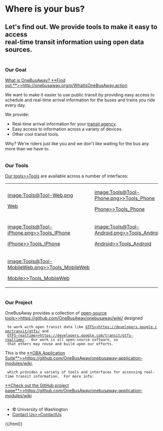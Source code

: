 {{html wiki="true"}}
<div id="content" class="index_content">

<div class="page-header home-header">
<h1>Where is your bus?</h1>
<h2>Let's find out.  We provide tools to make it easy to access<br/>real-time transit information using open data sources.</h2>
</div>

<div class="column-row">

<div class="one-third column">

=== Our Goal ===

<p>[[What is OneBusAway?  **Find out.**>>http://onebusaway.org/p/WhatIsOneBusAway.action]]</p>

<p>We want to make it easier to use public transit by providing easy access to schedule and real-time arrival information for the buses and trains you ride every day.</p>

<p>We provide:</p>

* Real-time arrival information for your <a href="where/standard/agencies.action">transit agency</a>.
* Easy access to information across a variety of devices.
* Other cool transit tools.

<p>Why? We're riders just like you and we don't like waiting for the bus any more than we have to.</p>
</div>

<div class="one-third column">

=== Our Tools ===

<p>[[Our tools>>Tools]] are available across  a number of interfaces:</p>

<table id="tools">
  <tr>
    <td class="tool">
      <div><a href="where/standard/">[[image:Tools@Tool-Web.png]]</a></div>
      <div class="toolLabel"><a href="where/standard/">Web</a></div>
    </td>
    <td class="tool">
      <div>[[image:Tools@Tool-Phone.png>>Tools_Phone]]</div>
      <div class="toolLabel">[[Phone>>Tools_Phone]]</div>
    </td>
    <td class="tool">
      <div>[[image:Tools@Tool-SMS.png>>Tools_SMS]]</div>
      <div class="toolLabel">[[SMS>>Tools_SMS]]</div>
    </td>
  </tr>
  <tr>
    <td class="tool">
      <div>[[image:Tools@Tool-iPhone.png>>Tools_IPhone]]</div>
      <div class="toolLabel">[[iPhone>>Tools_IPhone]]</a></div>
    </td>
    <td class="tool">
      <div>[[image:Tools@Tool-Android.png>>Tools_Android]]</div>
      <div class="toolLabel">[[Android>>Tools_Android]]</div>
    </td>
    <td class="tool">
      <div>[[image:Tools@Tool-WindowsPhone7.png>>Tools_WindowsPhone7]]</div>
      <div class="toolLabel">[[WP7>>Tools_WindowsPhone7]]</div>
    </td>
  </tr>
  <tr>
    <td class="tool">
      <div>[[image:Tools@Tool-MobileWeb.png>>Tools_MobileWeb]]</div>
      <div class="toolLabel">[[Mobile>>Tools_MobileWeb]]</div>
    </td>
  </tr>
</table>

</div>
<div class="one-third column">

=== Our Project ===

<p>OneBusAway provides a collection of [[open-source tools>>https://github.com/OneBusAway/onebusaway/wiki/]] designed
  to work with open transit data like [[GTFS>>https://developers.google.com/transit/gtfs/]] and
  [[GTFS-realtime>>https://developers.google.com/transit/gtfs-realtime/]].  Our work is all open-source software, so
  that others may reuse and build upon our efforts.</p> 

<p>This is the [[**OBA Application Suite**>>https://github.com/OneBusAway/onebusaway-application-modules/wiki]],
  which provides a variety of tools and interfaces for accessing real-time transit information.  For more info:</p> 

[[**Check out the GitHub project page**>>https://github.com/OneBusAway/onebusaway-application-modules/wiki]]</p>

</div>

</div>

</div>
<div id="footer">
<div id="footer_content">
* © University of Washington
* [[Contact Us>>ContactUs]]
</div>
</div>
{{/html}}